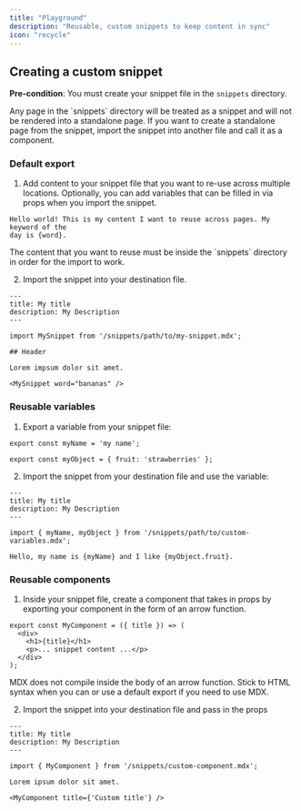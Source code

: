 ```yaml
---
title: "Playground"
description: "Reusable, custom snippets to keep content in sync"
icon: "recycle"
---
```



<SnippetIntro />

## Creating a custom snippet

**Pre-condition**: You must create your snippet file in the `snippets` directory.

<Note>
  Any page in the `snippets` directory will be treated as a snippet and will not
  be rendered into a standalone page. If you want to create a standalone page
  from the snippet, import the snippet into another file and call it as a
  component.
</Note>

### Default export

1. Add content to your snippet file that you want to re-use across multiple
   locations. Optionally, you can add variables that can be filled in via props
   when you import the snippet.

```mdx snippets/my-snippet.mdx
Hello world! This is my content I want to reuse across pages. My keyword of the
day is {word}.
```

<Warning>
  The content that you want to reuse must be inside the `snippets` directory in
  order for the import to work.
</Warning>

2. Import the snippet into your destination file.

```mdx destination-file.mdx
---
title: My title
description: My Description
---

import MySnippet from '/snippets/path/to/my-snippet.mdx';

## Header

Lorem impsum dolor sit amet.

<MySnippet word="bananas" />
```

### Reusable variables

1. Export a variable from your snippet file:

```mdx snippets/path/to/custom-variables.mdx
export const myName = 'my name';

export const myObject = { fruit: 'strawberries' };
```

2. Import the snippet from your destination file and use the variable:

```mdx destination-file.mdx
---
title: My title
description: My Description
---

import { myName, myObject } from '/snippets/path/to/custom-variables.mdx';

Hello, my name is {myName} and I like {myObject.fruit}.
```

### Reusable components

1. Inside your snippet file, create a component that takes in props by exporting
   your component in the form of an arrow function.

```mdx snippets/custom-component.mdx
export const MyComponent = ({ title }) => (
  <div>
    <h1>{title}</h1>
    <p>... snippet content ...</p>
  </div>
);
```

<Warning>
  MDX does not compile inside the body of an arrow function. Stick to HTML
  syntax when you can or use a default export if you need to use MDX.
</Warning>

2. Import the snippet into your destination file and pass in the props

```mdx destination-file.mdx
---
title: My title
description: My Description
---

import { MyComponent } from '/snippets/custom-component.mdx';

Lorem ipsum dolor sit amet.

<MyComponent title={'Custom title'} />
```